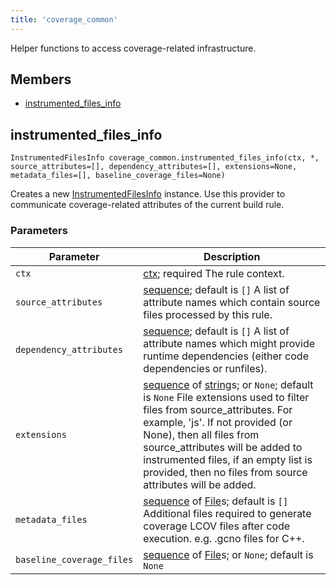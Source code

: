 ```yaml
---
title: 'coverage_common'
---
```



Helper functions to access coverage-related infrastructure.

## Members

* [instrumented\_files\_info](#instrumented_files_info)

## instrumented\_files\_info

```
InstrumentedFilesInfo coverage_common.instrumented_files_info(ctx, *, source_attributes=[], dependency_attributes=[], extensions=None, metadata_files=[], baseline_coverage_files=None)
```

Creates a new [InstrumentedFilesInfo](../providers/InstrumentedFilesInfo.mdx) instance. Use this provider to communicate coverage-related attributes of the current build rule.

### Parameters

| Parameter | Description |
| --- | --- |
| `ctx` | [ctx](../builtins/ctx.mdx); required  The rule context. |
| `source_attributes` | [sequence](../core/list.mdx); default is `[]`  A list of attribute names which contain source files processed by this rule. |
| `dependency_attributes` | [sequence](../core/list.mdx); default is `[]`  A list of attribute names which might provide runtime dependencies (either code dependencies or runfiles). |
| `extensions` | [sequence](../core/list.mdx) of [string](../core/string.mdx)s; or `None`; default is `None`  File extensions used to filter files from source\_attributes. For example, 'js'. If not provided (or None), then all files from source\_attributes will be added to instrumented files, if an empty list is provided, then no files from source attributes will be added. |
| `metadata_files` | [sequence](../core/list.mdx) of [File](../builtins/File.mdx)s; default is `[]`  Additional files required to generate coverage LCOV files after code execution. e.g. .gcno files for C++. |
| `baseline_coverage_files` | [sequence](../core/list.mdx) of [File](../builtins/File.mdx)s; or `None`; default is `None` |